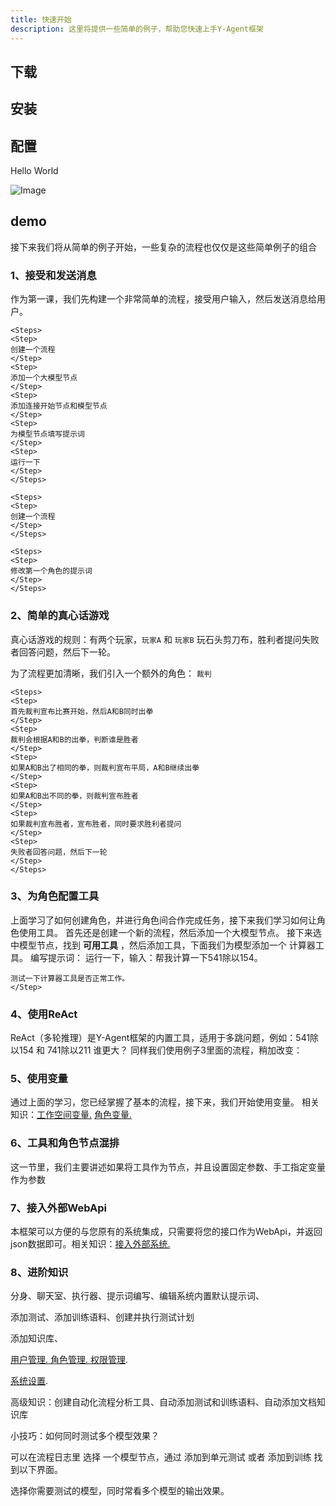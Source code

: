 ```yaml
---
title: 快速开始
description: 这里将提供一些简单的例子，帮助您快速上手Y-Agent框架
---
```


## 下载

## 安装

## 配置

<Banner changeLayout={false}>Hello World</Banner>

![Image](../imgs/create_flow_dialog.png)

## demo
接下来我们将从简单的例子开始，一些复杂的流程也仅仅是这些简单例子的组合
### 1、接受和发送消息
作为第一课，我们先构建一个非常简单的流程，接受用户输入，然后发送消息给用户。


<Accordions>
  <Accordion title="流程如下：">

    <Steps>
    <Step>
    创建一个流程
    </Step>
    <Step>
    添加一个大模型节点
    </Step>
    <Step>
    添加连接开始节点和模型节点
    </Step>
    <Step>
    为模型节点填写提示词
    </Step>
    <Step>
    运行一下
    </Step>
    </Steps>
  </Accordion>

  <Accordion title="接下来我们尝试再添加一个角色：">

    <Steps>
    <Step>
    创建一个流程
    </Step>
    </Steps>
  </Accordion>

  <Accordion title="将 `notify` 工具换成 `terminate` 试试呢？">

    <Steps>
    <Step>
    修改第一个角色的提示词
    </Step>
    </Steps>
  </Accordion>

</Accordions>

### 2、简单的真心话游戏
真心话游戏的规则：有两个玩家，`玩家A` 和 `玩家B` 玩石头剪刀布，胜利者提问失败者回答问题，然后下一轮。

为了流程更加清晰，我们引入一个额外的角色： `裁判`
<Accordions>
  <Accordion title="详细规则如下">

    <Steps>
    <Step>
    首先裁判宣布比赛开始，然后A和B同时出拳
    </Step>
    <Step>
    裁判会根据A和B的出拳，判断谁是胜者
    </Step>
    <Step>
    如果A和B出了相同的拳，则裁判宣布平局，A和B继续出拳
    </Step>
    <Step>
    如果A和B出不同的拳，则裁判宣布胜者
    </Step>
    <Step>
    如果裁判宣布胜者，宣布胜者，同时要求胜利者提问
    </Step>
    <Step>
    失败者回答问题，然后下一轮
    </Step>
    </Steps>
  </Accordion>

</Accordions>

### 3、为角色配置工具

上面学习了如何创建角色，并进行角色间合作完成任务，接下来我们学习如何让角色使用工具。
<Accordions>
  <Accordion title="流程如下">
  <Steps> 
    <Step>
    首先还是创建一个新的流程，然后添加一个大模型节点。
    </Step>
    <Step>
    接下来选中模型节点，找到 **可用工具** ，然后添加工具，下面我们为模型添加一个 计算器工具。
    </Step>
    <Step>
    编写提示词：
    </Step>
    <Step>
    运行一下，输入：帮我计算一下541除以154。
    
    测试一下计算器工具是否正常工作。
    </Step>
  </Steps> 
  </Accordion>
</Accordions>

### 4、使用ReAct
ReAct（多轮推理）是Y-Agent框架的内置工具，适用于多跳问题，例如：541除以154 和 741除以211 谁更大？
<Accordions>
  <Accordion title="使用ReAct">
  <Steps>
    <Step>
      同样我们使用例子3里面的流程，稍加改变：
    </Step>
  </Steps> 
  </Accordion>
</Accordions>

### 5、使用变量

通过上面的学习，您已经掌握了基本的流程，接下来，我们开始使用变量。 相关知识：[工作空间变量.](TODO：url) [角色变量.](TODO：url) 

### 6、工具和角色节点混排

这一节里，我们主要讲述如果将工具作为节点，并且设置固定参数、手工指定变量作为参数

### 7、接入外部WebApi

本框架可以方便的与您原有的系统集成，只需要将您的接口作为WebApi，并返回json数据即可。相关知识：[接入外部系统.](TODO：url)

### 8、进阶知识

分身、聊天室、执行器、提示词编写、编辑系统内置默认提示词、

添加测试、添加训练语料、创建并执行测试计划

添加知识库、

[用户管理. 角色管理. 权限管理](/docs/y-agent/authorization#新增用户).

[系统设置](/docs/y-agent/sys_settings).

高级知识：创建自动化流程分析工具、自动添加测试和训练语料、自动添加文档知识库

小技巧：如何同时测试多个模型效果？

可以在流程日志里 选择 一个模型节点，通过 添加到单元测试 或者 添加到训练 找到以下界面。

选择你需要测试的模型，同时常看多个模型的输出效果。


